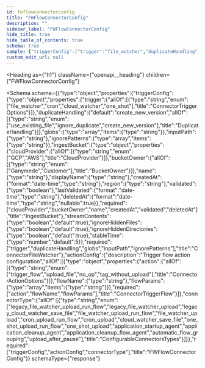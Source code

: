 ```yaml
---
id: fwflowconnectorconfig
title: "FWFlowConnectorConfig"
description: ""
sidebar_label: "FWFlowConnectorConfig"
hide_title: true
hide_table_of_contents: true
schema: true
sample: {"triggerConfig":{"trigger":"file_watcher","duplicateHandling":"create_new_version","globs":["string"],"inputPath":"string","ignorePatterns":["string"],"ingestBucket":{"cloudProvider":"GCP","bucketOwner":"Ganymede","name":"string","displayName":"string","createdAt":"2024-07-29T15:51:28.071Z","region":"string","validated":true,"lastValidated":"2024-07-29T15:51:28.071Z","deletedAt":"2024-07-29T15:51:28.071Z"},"streamContents":true,"ignoreHiddenFiles":true,"ignoreHiddenDirectories":true,"stableTime":5},"actionConfig":{"action":"trigger_flow","flowName":"string","flowParams":["string"]},"connectorType":"legacy_file_watcher_upload_run_flow"}
custom_edit_url: null
---
```



<Heading
  as={"h1"}
  className={"openapi__heading"}
  children={"FWFlowConnectorConfig"}
>
</Heading>





<Schema
  schema={{"type":"object","properties":{"triggerConfig":{"type":"object","properties":{"trigger":{"allOf":[{"type":"string","enum":["file_watcher","cron","cloud_watcher","one_shot"],"title":"ConnectorTriggerOptions"}]},"duplicateHandling":{"default":"create_new_version","allOf":[{"type":"string","enum":["use_existing_file","ignore_duplicate","create_new_version"],"title":"DuplicateHandling"}]},"globs":{"type":"array","items":{"type":"string"}},"inputPath":{"type":"string"},"ignorePatterns":{"type":"array","items":{"type":"string"}},"ingestBucket":{"type":"object","properties":{"cloudProvider":{"allOf":[{"type":"string","enum":["GCP","AWS"],"title":"CloudProvider"}]},"bucketOwner":{"allOf":[{"type":"string","enum":["Ganymede","Customer"],"title":"BucketOwner"}]},"name":{"type":"string"},"displayName":{"type":"string"},"createdAt":{"format":"date-time","type":"string"},"region":{"type":"string"},"validated":{"type":"boolean"},"lastValidated":{"format":"date-time","type":"string"},"deletedAt":{"format":"date-time","type":"string","nullable":true}},"required":["cloudProvider","bucketOwner","name","createdAt","validated","deletedAt"],"title":"IngestBucket"},"streamContents":{"type":"boolean","default":true},"ignoreHiddenFiles":{"type":"boolean","default":true},"ignoreHiddenDirectories":{"type":"boolean","default":true},"stableTime":{"type":"number","default":5}},"required":["trigger","duplicateHandling","globs","inputPath","ignorePatterns"],"title":"ConnectorFileWatcher"},"actionConfig":{"description":"Trigger flow action configuration","allOf":[{"type":"object","properties":{"action":{"allOf":[{"type":"string","enum":["trigger_flow","upload_file","no_op","tag_without_upload"],"title":"ConnectorActionOptions"}]},"flowName":{"type":"string"},"flowParams":{"type":"array","items":{"type":"string"}}},"required":["action","flowName","flowParams"],"title":"ConnectorTriggerFlow"}]},"connectorType":{"allOf":[{"type":"string","enum":["legacy_file_watcher_upload_run_flow","legacy_file_watcher_upload","legacy_cloud_watcher_save_file","file_watcher_upload_run_flow","file_watcher_upload","cron_upload_run_flow","cron_upload","cloud_watcher_save_file","one_shot_upload_run_flow","one_shot_upload","application_startup_agent","application_cleanup_agent","application_cleanup_flow_agent","automatic_flow_grouping","upload_after_pause"],"title":"ConfigurableConnectorsTypes"}]}},"required":["triggerConfig","actionConfig","connectorType"],"title":"FWFlowConnectorConfig"}}
  schemaType={"response"}
>
  
</Schema>
            